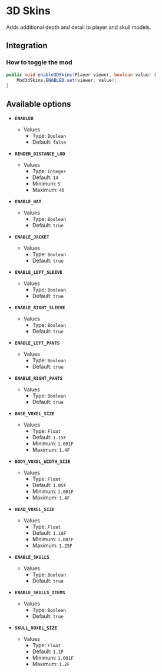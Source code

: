 # 3D Skins

Adds additional depth and detail to player and skull models.

## Integration

### How to toggle the mod

```java
public void enable3DSkins(Player viewer, boolean value) {
    Mod3dSkins.ENABLED.set(viewer, value);
}
```

## Available options

- __`ENABLED`__
    - Values
        - Type: `Boolean`
        - Default: `false`

- __`RENDER_DISTANCE_LOD`__
    - Values
        - Type: `Integer`
        - Default: `14`
        - Minimum: `5`
        - Maximum: `40`

- __`ENABLE_HAT`__
    - Values
        - Type: `Boolean`
        - Default: `true`

- __`ENABLE_JACKET`__
    - Values
        - Type: `Boolean`
        - Default: `true`

- __`ENABLE_LEFT_SLEEVE`__
    - Values
        - Type: `Boolean`
        - Default: `true`

- __`ENABLE_RIGHT_SLEEVE`__
    - Values
        - Type: `Boolean`
        - Default: `true`

- __`ENABLE_LEFT_PANTS`__
    - Values
        - Type: `Boolean`
        - Default: `true`

- __`ENABLE_RIGHT_PANTS`__
    - Values
        - Type: `Boolean`
        - Default: `true`

- __`BASE_VOXEL_SIZE`__
    - Values
        - Type: `Float`
        - Default: `1.15F`
        - Minimum: `1.001F`
        - Maximum: `1.4F`

- __`BODY_VOXEL_WIDTH_SIZE`__
    - Values
        - Type: `Float`
        - Default: `1.05F`
        - Minimum: `1.001F`
        - Maximum: `1.4F`

- __`HEAD_VOXEL_SIZE`__
    - Values
        - Type: `Float`
        - Default: `1.18F`
        - Minimum: `1.001F`
        - Maximum: `1.25F`

- __`ENABLE_SKULLS`__
    - Values
        - Type: `Boolean`
        - Default: `true`

- __`ENABLE_SKULLS_ITEMS`__
    - Values
        - Type: `Boolean`
        - Default: `true`

- __`SKULL_VOXEL_SIZE`__
    - Values
        - Type: `Float`
        - Default: `1.1F`
        - Minimum: `1.001F`
        - Maximum: `1.2F`

